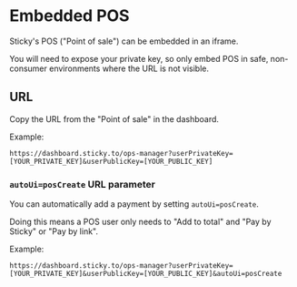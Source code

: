 # Embedded POS

Sticky's POS ("Point of sale") can be embedded in an iframe.

You will need to expose your private key, so only embed POS in safe, non-consumer environments where the URL is not visible.

## URL

Copy the URL from the "Point of sale" in the dashboard.

Example:

```
https://dashboard.sticky.to/ops-manager?userPrivateKey=[YOUR_PRIVATE_KEY]&userPublicKey=[YOUR_PUBLIC_KEY]
```

### `autoUi=posCreate` URL parameter

You can automatically add a payment by setting `autoUi=posCreate`.

Doing this means a POS user only needs to "Add to total" and "Pay by Sticky" or "Pay by link".

Example:

```
https://dashboard.sticky.to/ops-manager?userPrivateKey=[YOUR_PRIVATE_KEY]&userPublicKey=[YOUR_PUBLIC_KEY]&autoUi=posCreate
```
